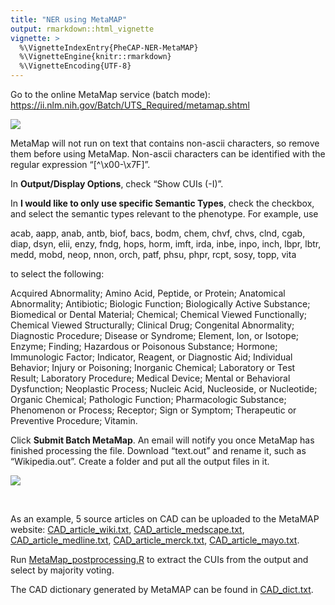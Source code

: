 ```yaml
---
title: "NER using MetaMAP"
output: rmarkdown::html_vignette
vignette: >
  %\VignetteIndexEntry{PheCAP-NER-MetaMAP}
  %\VignetteEngine{knitr::rmarkdown}
  %\VignetteEncoding{UTF-8}
---
```


Go to the online MetaMap service (batch mode): <https://ii.nlm.nih.gov/Batch/UTS_Required/metamap.shtml>

![](include/img/Screenshot_MetaMap_Website.png)

MetaMap will not run on text that contains non-ascii characters, so remove them before using MetaMap. Non-ascii characters can be identified with the regular expression “[^\x00-\x7F]”.

In **Output/Display Options**, check “Show CUIs (-I)”.

In **I would like to only use specific Semantic Types**, check the checkbox, and select the semantic types relevant to the phenotype. For example, use 

acab, aapp, anab, antb, biof, bacs, bodm, chem, chvf, chvs, clnd, cgab, diap, dsyn, elii, enzy, fndg, hops, horm, imft, irda, inbe, inpo, inch, lbpr, lbtr, medd, mobd, neop, nnon, orch, patf, phsu, phpr, rcpt, sosy, topp, vita

to select the following:

Acquired Abnormality; Amino Acid, Peptide, or Protein; Anatomical Abnormality; Antibiotic; Biologic Function; Biologically Active Substance; Biomedical or Dental Material; Chemical; Chemical Viewed Functionally; Chemical Viewed Structurally; Clinical Drug; Congenital Abnormality; Diagnostic Procedure; Disease or Syndrome; Element, Ion, or Isotope; Enzyme; Finding; Hazardous or Poisonous Substance; Hormone; Immunologic Factor; Indicator, Reagent, or Diagnostic Aid; Individual Behavior; Injury or Poisoning; Inorganic Chemical; Laboratory or Test Result; Laboratory Procedure; Medical Device; Mental or Behavioral Dysfunction; Neoplastic Process; Nucleic Acid, Nucleoside, or Nucleotide; Organic Chemical; Pathologic Function; Pharmacologic Substance; Phenomenon or Process; Receptor; Sign or Symptom; Therapeutic or Preventive Procedure; Vitamin.

Click **Submit Batch MetaMap**. An email will notify you once MetaMap has finished processing the file. Download “text.out” and rename it, such as “Wikipedia.out”. Create a folder and put all the output files in it.

![](include/img/Screenshot_MetaMap_WikiOutput.png)

<br>

As an example, 5 source articles on CAD can be uploaded to the MetaMAP website: 
<a href="include/CAD_article_wiki.txt" download>CAD_article_wiki.txt</a>, 
<a href="include/CAD_article_medscape.txt" download>CAD_article_medscape.txt</a>, 
<a href="include/CAD_article_medline.txt" download>CAD_article_medline.txt</a>, 
<a href="include/CAD_article_merck.txt" download>CAD_article_merck.txt</a>, 
<a href="include/CAD_article_mayo.txt" download>CAD_article_mayo.txt</a>. 

Run <a href="include/MetaMap_postprocessing.R" download>MetaMap_postprocessing.R</a> to extract the CUIs from the output and select by majority voting.

The CAD dictionary generated by MetaMAP can be found in <a href="include/CAD_dict.txt" download>CAD_dict.txt</a>.
